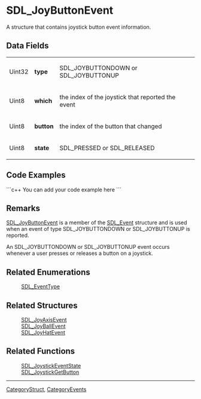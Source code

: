 <!-- pragma section-numbers off -->
<!-- pragma disable-camelcase -->

= SDL_JoyButtonEvent =
A structure that contains joystick button event information.


== Data Fields ==
{|
|Uint32
|'''type'''
|SDL_JOYBUTTONDOWN or SDL_JOYBUTTONUP
|-
|Uint8
|'''which'''
|the index of the joystick that reported the event
|-
|Uint8
|'''button'''
|the index of the button that changed
|-
|Uint8
|'''state'''
|SDL_PRESSED or SDL_RELEASED
|}

== Code Examples ==
```c++
You can add your code example here
```

== Remarks ==
[[SDL_JoyButtonEvent]] is a member of the [[SDL_Event]] structure and is used when an event of type SDL_JOYBUTTONDOWN or SDL_JOYBUTTONUP is reported.

An SDL_JOYBUTTONDOWN or SDL_JOYBUTTONUP event occurs whenever a user presses or releases a button on a joystick.

== Related Enumerations ==
:[[SDL_EventType]]

== Related Structures ==
:[[SDL_JoyAxisEvent]]
:[[SDL_JoyBallEvent]]
:[[SDL_JoyHatEvent]]

== Related Functions ==
:[[SDL_JoystickEventState]]
:[[SDL_JoystickGetButton]]

----
[[CategoryStruct]], [[CategoryEvents]]
